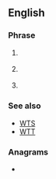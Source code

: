 ==English==

===Phrase===
{{en-phrase}}

# {{lb|en|Internet slang}} {{initialism of|[[want]] to [[buy]]|lang=en}}
# {{lb|en|Internet slang}} {{initialism of|[[willing]] to buy|lang=en}}
# {{lb|en|Internet slang}} {{initialism of|[[wait]]ing to buy|lang=en}}

===See also===
* [[WTS]]
* [[WTT]]

===Anagrams===
* {{anagrams|en|a=btw|BTW|TWB|btw}}